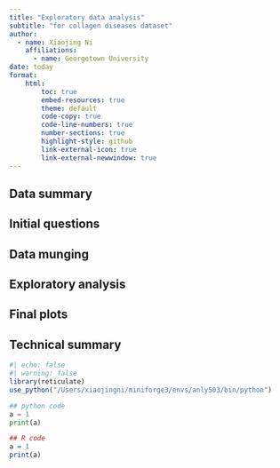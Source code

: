 ```yaml
---
title: "Exploratory data analysis"
subtitle: "for collagen diseases dataset"
author:
  - name: Xiaojing Ni
    affiliations:
      - name: Georgetown University        
date: today
format:
    html:
        toc: true
        embed-resources: true
        theme: default
        code-copy: true
        code-line-numbers: true
        number-sections: true
        highlight-style: github
        link-external-icon: true
        link-external-newwindow: true
---
```

## Data summary
## Initial questions
## Data munging
## Exploratory analysis
## Final plots
## Technical summary
```r
#| echo: false
#| warning: false
library(reticulate)
use_python("/Users/xiaojingni/miniforge3/envs/anly503/bin/python")
```

```python
## python code 
a = 1
print(a)
```
```r
## R code 
a = 1
print(a)
```

